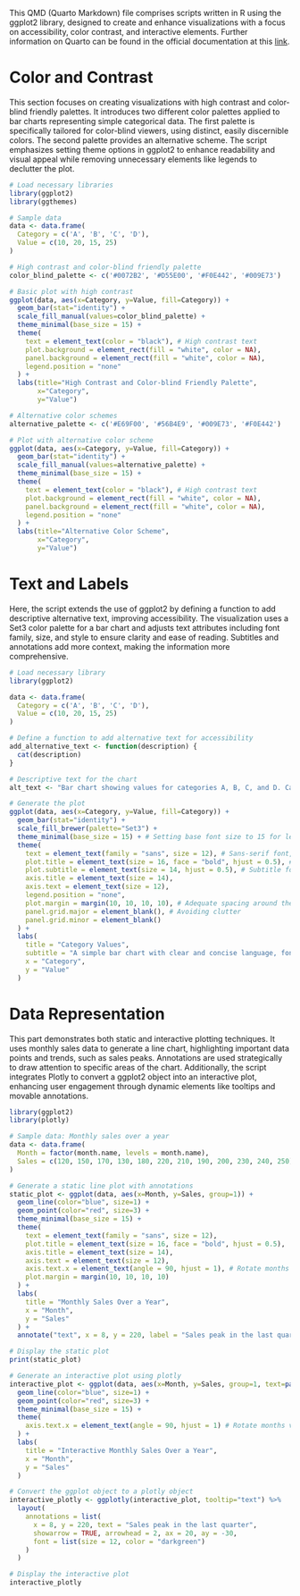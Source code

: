 This QMD (Quarto Markdown) file comprises scripts written in R using the ggplot2 library, designed to create and enhance visualizations with a focus on accessibility, color contrast, and interactive elements. Further information on Quarto can be found in the official documentation at this [link](https://quarto.org/docs/guide/).  

# Color and Contrast
This section focuses on creating visualizations with high contrast and color-blind friendly palettes. It introduces two different color palettes applied to bar charts representing simple categorical data. The first palette is specifically tailored for color-blind viewers, using distinct, easily discernible colors. The second palette provides an alternative scheme. The script emphasizes setting theme options in ggplot2 to enhance readability and visual appeal while removing unnecessary elements like legends to declutter the plot.

```r
# Load necessary libraries
library(ggplot2)
library(ggthemes)

# Sample data
data <- data.frame(
  Category = c('A', 'B', 'C', 'D'),
  Value = c(10, 20, 15, 25)
)

# High contrast and color-blind friendly palette
color_blind_palette <- c('#0072B2', '#D55E00', '#F0E442', '#009E73')

# Basic plot with high contrast
ggplot(data, aes(x=Category, y=Value, fill=Category)) +
  geom_bar(stat="identity") +
  scale_fill_manual(values=color_blind_palette) +
  theme_minimal(base_size = 15) +
  theme(
    text = element_text(color = "black"), # High contrast text
    plot.background = element_rect(fill = "white", color = NA),
    panel.background = element_rect(fill = "white", color = NA),
    legend.position = "none"
  ) +
  labs(title="High Contrast and Color-blind Friendly Palette",
       x="Category",
       y="Value")

# Alternative color schemes
alternative_palette <- c('#E69F00', '#56B4E9', '#009E73', '#F0E442')

# Plot with alternative color scheme
ggplot(data, aes(x=Category, y=Value, fill=Category)) +
  geom_bar(stat="identity") +
  scale_fill_manual(values=alternative_palette) +
  theme_minimal(base_size = 15) +
  theme(
    text = element_text(color = "black"), # High contrast text
    plot.background = element_rect(fill = "white", color = NA),
    panel.background = element_rect(fill = "white", color = NA),
    legend.position = "none"
  ) +
  labs(title="Alternative Color Scheme",
       x="Category",
       y="Value")


```

# Text and Labels
Here, the script extends the use of ggplot2 by defining a function to add descriptive alternative text, improving accessibility. The visualization uses a Set3 color palette for a bar chart and adjusts text attributes including font family, size, and style to ensure clarity and ease of reading. Subtitles and annotations add more context, making the information more comprehensive.

```r
# Load necessary library
library(ggplot2)

data <- data.frame(
  Category = c('A', 'B', 'C', 'D'),
  Value = c(10, 20, 15, 25)
)

# Define a function to add alternative text for accessibility
add_alternative_text <- function(description) {
  cat(description)
}

# Descriptive text for the chart
alt_text <- "Bar chart showing values for categories A, B, C, and D. Category A has a value of 10, B has 20, C has 15, and D has 25."

# Generate the plot
ggplot(data, aes(x=Category, y=Value, fill=Category)) +
  geom_bar(stat="identity") +
  scale_fill_brewer(palette="Set3") +
  theme_minimal(base_size = 15) + # Setting base font size to 15 for legibility
  theme(
    text = element_text(family = "sans", size = 12), # Sans-serif font, size 12
    plot.title = element_text(size = 16, face = "bold", hjust = 0.5), # Larger title font
    plot.subtitle = element_text(size = 14, hjust = 0.5), # Subtitle for additional context
    axis.title = element_text(size = 14),
    axis.text = element_text(size = 12),
    legend.position = "none",
    plot.margin = margin(10, 10, 10, 10), # Adequate spacing around the plot
    panel.grid.major = element_blank(), # Avoiding clutter
    panel.grid.minor = element_blank()
  ) +
  labs(
    title = "Category Values",
    subtitle = "A simple bar chart with clear and concise language, font size 12",
    x = "Category",
    y = "Value"
  )

```

# Data Representation
This part demonstrates both static and interactive plotting techniques. It uses monthly sales data to generate a line chart, highlighting important data points and trends, such as sales peaks. Annotations are used strategically to draw attention to specific areas of the chart. Additionally, the script integrates Plotly to convert a ggplot2 object into an interactive plot, enhancing user engagement through dynamic elements like tooltips and movable annotations.

```r
library(ggplot2)
library(plotly)

# Sample data: Monthly sales over a year
data <- data.frame(
  Month = factor(month.name, levels = month.name),
  Sales = c(120, 150, 170, 130, 180, 220, 210, 190, 200, 230, 240, 250)
)

# Generate a static line plot with annotations
static_plot <- ggplot(data, aes(x=Month, y=Sales, group=1)) +
  geom_line(color="blue", size=1) +
  geom_point(color="red", size=3) +
  theme_minimal(base_size = 15) +
  theme(
    text = element_text(family = "sans", size = 12),
    plot.title = element_text(size = 16, face = "bold", hjust = 0.5),
    axis.title = element_text(size = 14),
    axis.text = element_text(size = 12),
    axis.text.x = element_text(angle = 90, hjust = 1), # Rotate months vertically
    plot.margin = margin(10, 10, 10, 10)
  ) +
  labs(
    title = "Monthly Sales Over a Year",
    x = "Month",
    y = "Sales"
  ) +
  annotate("text", x = 8, y = 220, label = "Sales peak in the last quarter", size = 5, color = "darkgreen")

# Display the static plot
print(static_plot)

```

```r
# Generate an interactive plot using plotly
interactive_plot <- ggplot(data, aes(x=Month, y=Sales, group=1, text=paste("Sales:", Sales))) +
  geom_line(color="blue", size=1) +
  geom_point(color="red", size=3) +
  theme_minimal(base_size = 15) +
  theme(
    axis.text.x = element_text(angle = 90, hjust = 1) # Rotate months vertically
  ) +
  labs(
    title = "Interactive Monthly Sales Over a Year",
    x = "Month",
    y = "Sales"
  )

# Convert the ggplot object to a plotly object
interactive_plotly <- ggplotly(interactive_plot, tooltip="text") %>%
  layout(
    annotations = list(
      x = 8, y = 220, text = "Sales peak in the last quarter",
      showarrow = TRUE, arrowhead = 2, ax = 20, ay = -30,
      font = list(size = 12, color = "darkgreen")
    )
  )

# Display the interactive plot
interactive_plotly

```




